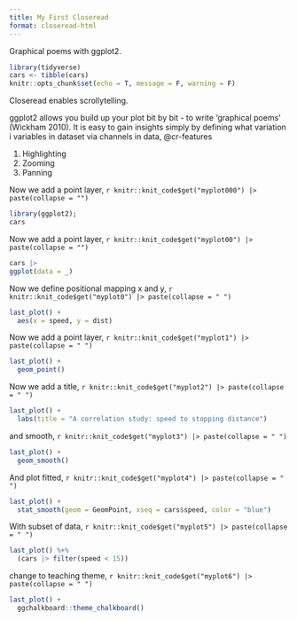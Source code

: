 ```yaml
---
title: My First Closeread
format: closeread-html
---
```


Graphical poems with ggplot2.


```r
library(tidyverse)
cars <- tibble(cars)
knitr::opts_chunk$set(echo = T, message = F, warning = F)

```

:::{.cr-section}

Closeread enables scrollytelling.

ggplot2 allows you build up your plot bit by bit - to write 'graphical poems' (Wickham 2010).  It is easy to gain insights simply by defining what variation i variables in dataset via channels in data,  @cr-features

:::{#cr-features}
1. Highlighting
2. Zooming
3. Panning
:::


:::{focus-on="cr-myplot000"}
Now we add a point layer, ``r knitr::knit_code$get("myplot000") |> paste(collapse = "")``
:::

:::{#cr-myplot000}
```r
library(ggplot2); 
cars
```
:::



:::{focus-on="cr-myplot00"}
Now we add a point layer, ``r knitr::knit_code$get("myplot00") |> paste(collapse = "")``
:::

:::{#cr-myplot00}
```r
cars |>
ggplot(data = _) 
```
:::


:::{focus-on="cr-myplot0"}
Now we define positional mapping x and y, ``r knitr::knit_code$get("myplot0") |> paste(collapse = " ")``
:::

:::{#cr-myplot0}
```r
last_plot() + 
  aes(x = speed, y = dist)
```
:::



:::{focus-on="cr-myplot1"}
Now we add a point layer, ``r knitr::knit_code$get("myplot1") |> paste(collapse = " ")``
:::

:::{#cr-myplot1}
```r
last_plot() + 
  geom_point()
```
:::

:::{focus-on="cr-myplot2"}
Now we add a title, ``r knitr::knit_code$get("myplot2") |> paste(collapse = " ")``
:::

:::{#cr-myplot2}
```r
last_plot() + 
  labs(title = "A correlation study: speed to stopping distance")
```
:::


:::{focus-on="cr-myplot3"}
and smooth, ``r knitr::knit_code$get("myplot3") |> paste(collapse = " ")``
:::

:::{#cr-myplot3}
```r
last_plot() + 
  geom_smooth()
```
:::



:::{focus-on="cr-myplot4"}
And plot fitted, ``r knitr::knit_code$get("myplot4") |> paste(collapse = " ")``
:::

:::{#cr-myplot4}
```r
last_plot() + 
  stat_smooth(geom = GeomPoint, xseq = cars$speed, color = "blue")
```
:::






:::{focus-on="cr-myplot5"}
With subset of data, ``r knitr::knit_code$get("myplot5") |> paste(collapse = " ")``
:::

:::{#cr-myplot5}
```r
last_plot() %+%
  (cars |> filter(speed < 15))
```
:::




:::{focus-on="cr-myplot6"}
change to teaching theme, ``r knitr::knit_code$get("myplot6") |> paste(collapse = " ")``
:::

:::{#cr-myplot6}
```r
last_plot() +
  ggchalkboard::theme_chalkboard()
```
:::




:::







